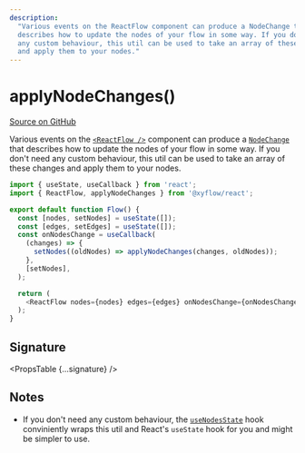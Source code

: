 ```yaml
---
description:
  "Various events on the ReactFlow component can produce a NodeChange that
  describes how to update the nodes of your flow in some way. If you don't need
  any custom behaviour, this util can be used to take an array of these changes
  and apply them to your nodes."
---
```



# applyNodeChanges()

[Source on GitHub](https://github.com/xyflow/xyflow/blob/main/packages/react/src/utils/changes.ts/#L140)

Various events on the [`<ReactFlow />`](/api-reference/react-flow) component can produce a
[`NodeChange`](/api-reference/types/node-change) that describes how to update the nodes of your
flow in some way. If you don't need any custom behaviour, this util can be used to
take an array of these changes and apply them to your nodes.

```js
import { useState, useCallback } from 'react';
import { ReactFlow, applyNodeChanges } from '@xyflow/react';

export default function Flow() {
  const [nodes, setNodes] = useState([]);
  const [edges, setEdges] = useState([]);
  const onNodesChange = useCallback(
    (changes) => {
      setNodes((oldNodes) => applyNodeChanges(changes, oldNodes));
    },
    [setNodes],
  );

  return (
    <ReactFlow nodes={nodes} edges={edges} onNodesChange={onNodesChange} />
  );
}
```

## Signature

<PropsTable {...signature} />

## Notes

- If you don't need any custom behaviour, the [`useNodesState`](/api-reference/hooks/use-nodes-state)
  hook conviniently wraps this util and React's `useState` hook for you and might
  be simpler to use.
